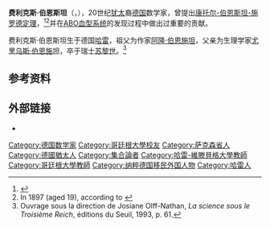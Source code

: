 {{Infobox scientist
| name = 費利克斯·伯恩斯坦
| image = Bernstein Felix.jpg
| birth_date = {{Birth date|1878|2|24|df=y}}
| birth_place = [[德国|德国]][[哈雷_(德国)|哈雷]]
| death_date = {{Death date and age|1956|12|3|1878|2|24|df=y}}
| death_place = {{SUI}}[[苏黎世|苏黎世]]
| image_size  = 
| alt         = 
| caption     = 
| death_cause = 
| resting_place = 
| resting_place_coordinates = <!--{{coord|LAT|LONG|type:landmark|display=inline,title}}-->
| other_names = 
| residence   = 
| citizenship = 
| nationality = 
| fields      = 
| workplaces  = 
| patrons     = 
| education   = 
| alma_mater  = [[哥廷根大学|哥廷根大学]]
| thesis1_title = Untersuchungen aus der Mengenlehre
| thesis1_url  = https://web.archive.org/web/20140202210121/http://gdz.sub.uni-goettingen.de/index.php?id=11&PPN=PPN235181684_0061&DMDID=DMDLOG_0015&L=1
| thesis1_year = 1901
| thesis2_title = Über den Klassenkörper eines algebraischen Zahlkörpers
| thesis2_year = 1903
| doctoral_advisor = [[大卫·希尔伯特|大卫·希尔伯特]]
| academic_advisors = 
| doctoral_students = Paul Beck, Martin Gauger, Ruth Heidemann, Hermann Hitzler, Siegfried Koller, Alfred Müller, Hans Münzner, Werner Rups, Walter Schwarzburg, Hans Thunsdorff
| notable_students = 
| known_for   = [[康托尔-伯恩斯坦-施罗德定理|康托尔-伯恩斯坦-施罗德定理]]
| influences  = 
| influenced  = 
| awards      = 
| author_abbrev_bot = 
| author_abbrev_zoo = 
| spouse      =         <!--(or | spouses = )-->
| partner     =         <!--(or | partners = )-->
| children    = 
| signature   =         <!--(filename only)-->
| signature_alt = 
| website     =         <!--{{URL|www.example.com}}-->
| footnotes   = 
}}

'''费利克斯·伯恩斯坦'''（{{lang-de|Felix Bernstein}}，{{bd|1878年|2月24日|1956年|12月3日|B}}），20世纪[[犹太|犹太]]裔[[德国|德国]]数学家，曾提出[[康托尔-伯恩斯坦-施罗德定理|康托尔-伯恩斯坦-施罗德定理]]，<ref>{{DSB|first=Henry|last=Nathan|title=Bernstein, Felix|volume=2|pages=58–59}}</ref><ref>In 1897 (aged 19), according to {{cite book | author=Oliver Deiser | contribution=Zeittafel zur frühen Mengenlehre | title=Einführung in die Mengenlehre — Die Mengenlehre Georg Cantors und ihre Axiomatisierung durch Ernst Zermelo | location=Heidelberg | publisher=Springer | edition=3rd | contribution-url=https://link.springer.com/content/pdf/bbm%3A978-3-642-01445-1%2F1.pdf | isbn=978-3-540-20401-5 | year=2010 }}</ref>并在[[ABO血型系统|ABO血型系统]]的发现过程中做出过重要的贡献。

费利克斯·伯恩斯坦生于德国[[哈雷_(德国)|哈雷]]，祖父为作家[[阿隆·伯恩施坦|阿隆·伯恩施坦]]，父亲为生理学家[[尤里乌斯·伯恩施坦|尤里乌斯·伯恩施坦]]，卒于瑞士[[苏黎世|苏黎世]]。<ref>Ouvrage sous la direction de Josiane Olff-Nathan, ''La science sous le Troisième Reich'', éditions du Seuil, 1993, p. 61.</ref>

== 参考资料 ==
{{reflist}}

== 外部链接 ==
* {{MathGenealogy|id=7346}}

{{Authority control}}

{{DEFAULTSORT:Bernstein, Felix}}
[[Category:德国数学家|Category:德国数学家]]
[[Category:哥廷根大學校友|Category:哥廷根大學校友]]
[[Category:萨克森省人|Category:萨克森省人]]
[[Category:德國猶太人|Category:德國猶太人]]
[[Category:集合論者|Category:集合論者]]
[[Category:哈雷-維滕貝格大學教師|Category:哈雷-維滕貝格大學教師]]
[[Category:哥廷根大學教師|Category:哥廷根大學教師]]
[[Category:纳粹德国移民外国人物|Category:纳粹德国移民外国人物]]
[[Category:哈雷人|Category:哈雷人]]